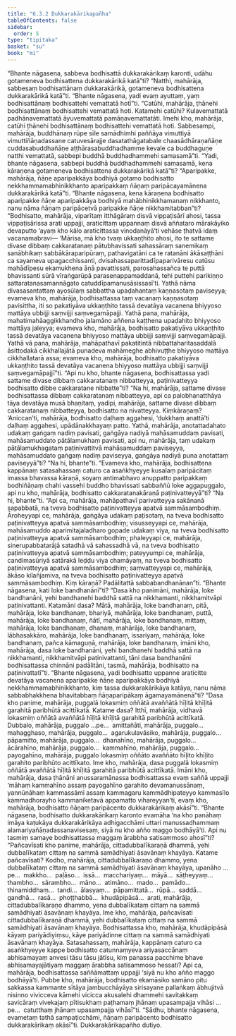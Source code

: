 ```yaml
---
title: "6.3.2 Dukkarakārikapañha"
tableOfContents: false
sidebar:
  order: 5
type: "tipitaka"
basket: "su"
book: "mi"
---
```



<DynamicBreadcrumb />

<Division number="191" book="mi" bookNo="28">

<Paragraph number="1244" book="mi">
“Bhante nāgasena, sabbeva bodhisattā dukkarakārikaṃ karonti, udāhu gotameneva bodhisattena dukkarakārikā katā”ti? “Natthi, mahārāja, sabbesaṃ bodhisattānaṃ dukkarakārikā, gotameneva bodhisattena dukkarakārikā katā”ti.
</Paragraph>

<Paragraph number="1245" book="mi">
“Bhante nāgasena, yadi evaṃ ayuttaṃ, yaṃ bodhisattānaṃ bodhisattehi vemattatā hotī”ti. “Catūhi, mahārāja, ṭhānehi bodhisattānaṃ bodhisattehi vemattatā hoti. Katamehi catūhi? Kulavemattatā padhānavemattatā āyuvemattatā pamāṇavemattatāti. Imehi kho, mahārāja, catūhi ṭhānehi bodhisattānaṃ bodhisattehi vemattatā hoti. Sabbesampi, mahārāja, buddhānaṃ rūpe sīle samādhimhi paññāya vimuttiyā vimuttiñāṇadassane catuvesārajje dasatathāgatabale chaasādhāraṇañāṇe cuddasabuddhañāṇe aṭṭhārasabuddhadhamme kevale ca buddhaguṇe natthi vemattatā, sabbepi buddhā buddhadhammehi samasamā”ti.
</Paragraph>

<Paragraph number="1246" book="mi">
“Yadi, bhante nāgasena, sabbepi buddhā buddhadhammehi samasamā, kena kāraṇena gotameneva bodhisattena dukkarakārikā katā”ti? “Aparipakke, mahārāja, ñāṇe aparipakkāya bodhiyā gotamo bodhisatto nekkhammamabhinikkhanto aparipakkaṃ ñāṇaṃ paripācayamānena dukkarakārikā katā”ti.
</Paragraph>

<Paragraph number="1247" book="mi">
“Bhante nāgasena, kena kāraṇena bodhisatto aparipakke ñāṇe aparipakkāya bodhiyā mahābhinikkhamanaṃ nikkhanto, nanu nāma ñāṇaṃ paripācetvā paripakke ñāṇe nikkhamitabban”ti?
</Paragraph>

<Paragraph number="1248" book="mi">
“Bodhisatto, mahārāja, viparītaṃ itthāgāraṃ disvā vippaṭisārī ahosi, tassa vippaṭisārissa arati uppajji, araticittaṃ uppannaṃ disvā aññataro mārakāyiko devaputto ‘ayaṃ kho kālo araticittassa vinodanāyā’ti vehāse ṭhatvā idaṃ vacanamabravi—
</Paragraph>

<Paragraph number="1249" book="mi">
‘Mārisa, mā kho tvaṃ ukkaṇṭhito ahosi, ito te sattame divase dibbaṃ cakkaratanaṃ pātubhavissati sahassāraṃ sanemikaṃ sanābhikaṃ sabbākāraparipūraṃ, pathavigatāni ca te ratanāni ākāsaṭṭhāni ca sayameva upagacchissanti, dvisahassaparittadīpaparivāresu catūsu mahādīpesu ekamukhena āṇā pavattissati, parosahassañca te puttā bhavissanti sūrā vīraṅgarūpā parasenappamaddanā, tehi puttehi parikiṇṇo sattaratanasamannāgato catuddīpamanusāsissasī’ti.
</Paragraph>

<Paragraph number="1250" book="mi">
Yathā nāma divasasantattaṃ ayosūlaṃ sabbattha upaḍahantaṃ kaṇṇasotaṃ paviseyya; evameva kho, mahārāja, bodhisattassa taṃ vacanaṃ kaṇṇasotaṃ pavisittha, iti so pakatiyāva ukkaṇṭhito tassā devatāya vacanena bhiyyoso mattāya ubbijji saṃvijji saṃvegamāpajji.
</Paragraph>

<Paragraph number="1251" book="mi">
Yathā pana, mahārāja, mahatimahāaggikkhandho jalamāno aññena kaṭṭhena upaḍahito bhiyyoso mattāya jaleyya; evameva kho, mahārāja, bodhisatto pakatiyāva ukkaṇṭhito tassā devatāya vacanena bhiyyoso mattāya ubbijji saṃvijji saṃvegamāpajji.
</Paragraph>

<Paragraph number="1252" book="mi">
Yathā vā pana, mahārāja, mahāpathavī pakatitintā nibbattaharitasaddalā āsittodakā cikkhallajātā punadeva mahāmeghe abhivuṭṭhe bhiyyoso mattāya cikkhallatarā assa; evameva kho, mahārāja, bodhisatto pakatiyāva ukkaṇṭhito tassā devatāya vacanena bhiyyoso mattāya ubbijji saṃvijji saṃvegamāpajjī”ti.
</Paragraph>

<Paragraph number="1253" book="mi">
“Api nu kho, bhante nāgasena, bodhisattassa yadi sattame divase dibbaṃ cakkaratanaṃ nibbatteyya, paṭinivatteyya bodhisatto dibbe cakkaratane nibbatte”ti? “Na hi, mahārāja, sattame divase bodhisattassa dibbaṃ cakkaratanaṃ nibbatteyya, api ca palobhanatthāya tāya devatāya musā bhaṇitaṃ, yadipi, mahārāja, sattame divase dibbaṃ cakkaratanaṃ nibbatteyya, bodhisatto na nivatteyya. Kiṃkāraṇaṃ? ‘Aniccan’ti, mahārāja, bodhisatto daḷhaṃ aggahesi, ‘dukkhaṃ anattā’ti daḷhaṃ aggahesi, upādānakkhayaṃ patto.
</Paragraph>

<Paragraph number="1254" book="mi">
Yathā, mahārāja, anotattadahato udakaṃ gaṅgaṃ nadiṃ pavisati, gaṅgāya nadiyā mahāsamuddaṃ pavisati, mahāsamuddato pātālamukhaṃ pavisati, api nu, mahārāja, taṃ udakaṃ pātālamukhagataṃ paṭinivattitvā mahāsamuddaṃ paviseyya, mahāsamuddato gaṅgaṃ nadiṃ paviseyya, gaṅgāya nadiyā puna anotattaṃ paviseyyā”ti? “Na hi, bhante”ti. “Evameva kho, mahārāja, bodhisattena kappānaṃ satasahassaṃ caturo ca asaṅkhyeyye kusalaṃ paripācitaṃ imassa bhavassa kāraṇā, soyaṃ antimabhavo anuppatto paripakkaṃ bodhiñāṇaṃ chahi vassehi buddho bhavissati sabbaññū loke aggapuggalo, api nu kho, mahārāja, bodhisatto cakkaratanakāraṇā paṭinivatteyyā”ti? “Na hi, bhante”ti.
</Paragraph>

<Paragraph number="1255" book="mi">
“Api ca, mahārāja, mahāpathavī parivatteyya sakānanā sapabbatā, na tveva bodhisatto paṭinivatteyya apatvā sammāsambodhiṃ. Āroheyyapi ce, mahārāja, gaṅgāya udakaṃ paṭisotaṃ, na tveva bodhisatto paṭinivatteyya apatvā sammāsambodhiṃ; visusseyyapi ce, mahārāja, mahāsamuddo aparimitajaladharo gopade udakaṃ viya, na tveva bodhisatto paṭinivatteyya apatvā sammāsambodhiṃ; phaleyyapi ce, mahārāja, sinerupabbatarājā satadhā vā sahassadhā vā, na tveva bodhisatto paṭinivatteyya apatvā sammāsambodhiṃ; pateyyumpi ce, mahārāja, candimasūriyā satārakā leḍḍu viya chamāyaṃ, na tveva bodhisatto paṭinivatteyya apatvā sammāsambodhiṃ; saṃvatteyyapi ce, mahārāja, ākāso kilañjamiva, na tveva bodhisatto paṭinivatteyya apatvā sammāsambodhiṃ. Kiṃ kāraṇā? Padālitattā sabbabandhanānan”ti.
</Paragraph>

<Paragraph number="1256" book="mi">
“Bhante nāgasena, kati loke bandhanānī”ti? “Dasa kho panimāni, mahārāja, loke bandhanāni, yehi bandhanehi baddhā sattā na nikkhamanti, nikkhamitvāpi paṭinivattanti. Katamāni dasa? Mātā, mahārāja, loke bandhanaṃ, pitā, mahārāja, loke bandhanaṃ, bhariyā, mahārāja, loke bandhanaṃ, puttā, mahārāja, loke bandhanaṃ, ñātī, mahārāja, loke bandhanaṃ, mittaṃ, mahārāja, loke bandhanaṃ, dhanaṃ, mahārāja, loke bandhanaṃ, lābhasakkāro, mahārāja, loke bandhanaṃ, issariyaṃ, mahārāja, loke bandhanaṃ, pañca kāmaguṇā, mahārāja, loke bandhanaṃ, imāni kho, mahārāja, dasa loke bandhanāni, yehi bandhanehi baddhā sattā na nikkhamanti, nikkhamitvāpi paṭinivattanti, tāni dasa bandhanāni bodhisattassa chinnāni padālitāni, tasmā, mahārāja, bodhisatto na paṭinivattatī”ti.
</Paragraph>

<Paragraph number="1257" book="mi">
“Bhante nāgasena, yadi bodhisatto uppanne araticitte devatāya vacanena aparipakke ñāṇe aparipakkāya bodhiyā nekkhammamabhinikkhanto, kiṃ tassa dukkarakārikāya katāya, nanu nāma sabbabhakkhena bhavitabbaṃ ñāṇaparipākaṃ āgamayamānenā”ti?
</Paragraph>

<Paragraph number="1258" book="mi">
“Dasa kho panime, mahārāja, puggalā lokasmiṃ oññātā avaññātā hīḷitā khīḷitā garahitā paribhūtā acittīkatā. Katame dasa? Itthī, mahārāja, vidhavā lokasmiṃ oññātā avaññātā hīḷitā khīḷitā garahitā paribhūtā acittīkatā. Dubbalo, mahārāja, puggalo …pe…  amittañāti, mahārāja, puggalo…  mahagghaso, mahārāja, puggalo…  agarukulavāsiko, mahārāja, puggalo…  pāpamitto, mahārāja, puggalo…  dhanahīno, mahārāja, puggalo…  ācārahīno, mahārāja, puggalo…  kammahīno, mahārāja, puggalo…  payogahīno, mahārāja, puggalo lokasmiṃ oññāto avaññāto hīḷito khīḷito garahito paribhūto acittīkato. Ime kho, mahārāja, dasa puggalā lokasmiṃ oññātā avaññātā hīḷitā khīḷitā garahitā paribhūtā acittīkatā. Imāni kho, mahārāja, dasa ṭhānāni anussaramānassa bodhisattassa evaṃ saññā uppajji ‘māhaṃ kammahīno assaṃ payogahīno garahito devamanussānaṃ, yannūnāhaṃ kammassāmī assaṃ kammagaru kammādhipateyyo kammasīlo kammadhorayho kammaniketavā appamatto vihareyyan’ti, evaṃ kho, mahārāja, bodhisatto ñāṇaṃ paripācento dukkarakārikaṃ akāsī”ti.
</Paragraph>

<Paragraph number="1259" book="mi">
“Bhante nāgasena, bodhisatto dukkarakārikaṃ karonto evamāha ‘na kho panāhaṃ imāya kaṭukāya dukkarakārikāya adhigacchāmi uttari manussadhammaṃ alamariyañāṇadassanavisesaṃ, siyā nu kho añño maggo bodhāyā’ti. Api nu tasmiṃ samaye bodhisattassa maggaṃ ārabbha satisammoso ahosī”ti?
</Paragraph>

<Paragraph number="1260" book="mi">
“Pañcavīsati kho panime, mahārāja, cittadubbalīkaraṇā dhammā, yehi dubbalīkataṃ cittaṃ na sammā samādhiyati āsavānaṃ khayāya. Katame pañcavīsati? Kodho, mahārāja, cittadubbalīkaraṇo dhammo, yena dubbalīkataṃ cittaṃ na sammā samādhiyati āsavānaṃ khayāya, upanāho …pe…  makkho…  paḷāso…  issā…  macchariyaṃ…  māyā…  sāṭheyyaṃ…  thambho…  sārambho…  māno…  atimāno…  mado…  pamādo…  thinamiddhaṃ…  tandi…  ālasyaṃ…  pāpamittatā…  rūpā…  saddā…  gandhā…  rasā…  phoṭṭhabbā…  khudāpipāsā…  arati, mahārāja, cittadubbalīkaraṇo dhammo, yena dubbalīkataṃ cittaṃ na sammā samādhiyati āsavānaṃ khayāya. Ime kho, mahārāja, pañcavīsati cittadubbalīkaraṇā dhammā, yehi dubbalīkataṃ cittaṃ na sammā samādhiyati āsavānaṃ khayāya.
</Paragraph>

<Paragraph number="1261" book="mi">
Bodhisattassa kho, mahārāja, khudāpipāsā kāyaṃ pariyādiyiṃsu, kāye pariyādinne cittaṃ na sammā samādhiyati āsavānaṃ khayāya. Satasahassaṃ, mahārāja, kappānaṃ caturo ca asaṅkhyeyye kappe bodhisatto catunnaṃyeva ariyasaccānaṃ abhisamayaṃ anvesi tāsu tāsu jātīsu, kiṃ panassa pacchime bhave abhisamayajātiyaṃ maggaṃ ārabbha satisammoso hessati? Api ca, mahārāja, bodhisattassa saññāmattaṃ uppajji ‘siyā nu kho añño maggo bodhāyā’ti. Pubbe kho, mahārāja, bodhisatto ekamāsiko samāno pitu sakkassa kammante sītāya jambucchāyāya sirisayane pallaṅkaṃ ābhujitvā nisinno vivicceva kāmehi vicicca akusalehi dhammehi savitakkaṃ savicāraṃ vivekajaṃ pītisukhaṃ paṭhamaṃ jhānaṃ upasampajja vihāsi …pe…  catutthaṃ jhānaṃ upasampajja vihāsī”ti. “Sādhu, bhante nāgasena, evametaṃ tathā sampaṭicchāmi, ñāṇaṃ paripācento bodhisatto dukkarakārikaṃ akāsī”ti.

</Paragraph>
</Division>

<Paragraph number="1262" type="center" book="mi">
Dukkarakārikapañho dutiyo.
</Paragraph>
